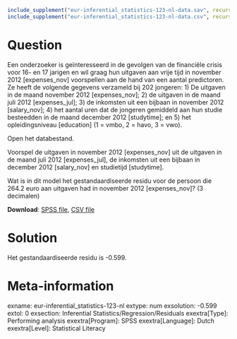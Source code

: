 ```r
include_supplement("eur-inferential_statistics-123-nl-data.sav", recursive = TRUE)
include_supplement("eur-inferential_statistics-123-nl-data.csv", recursive = TRUE)
```

Question
========
Een onderzoeker is geïnteresseerd in de gevolgen van de financiële crisis voor 16- en 17 jarigen en wil graag hun uitgaven aan vrije tijd in november 2012 [expenses_nov] voorspellen aan de hand van een aantal predictoren. Ze heeft de volgende gegevens verzameld bij 202 jongeren: 1) De uitgaven in de maand november 2012 [expenses_nov]; 2) de uitgaven in de maand juli 2012 [expenses_jul]; 3) de inkomsten uit een bijbaan in november 2012 [salary_nov]; 4) het aantal uren dat de jongeren gemiddeld aan hun studie besteedden in de maand december 2012 [studytime]; en 5) het opleidingsniveau [education] (1 = vmbo, 2 = havo, 3 = vwo). 

Open het databestand.

Voorspel de uitgaven in november 2012 [expenses_nov] uit de uitgaven in de maand juli 2012 [expenses_jul], de inkomsten uit een bijbaan in december 2012 [salary_nov] en studietijd [studytime].

Wat is in dit model het gestandaardiseerde residu voor de persoon die 264.2 euro aan uitgaven had in november 2012 [expenses_nov]? (3 decimalen)

**Download**: [SPSS file](eur-inferential_statistics-123-nl-data.sav), [CSV file](eur-inferential_statistics-123-nl-data.csv)


Solution
========
Het gestandaardiseerde residu is -0.599.


Meta-information
================
exname: eur-inferential_statistics-123-nl
extype: num
exsolution: -0.599
extol: 0
exsection: Inferential Statistics/Regression/Residuals
exextra[Type]: Performing analysis
exextra[Program]: SPSS
exextra[Language]: Dutch
exextra[Level]: Statistical Literacy
